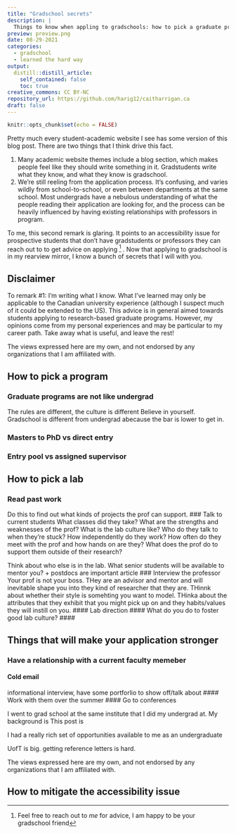 ```yaml
---
title: "Gradschool secrets"
description: |
  Things to know when appling to gradschools: how to pick a graduate program, and what professors are looking for in prospective students. 
preview: preview.png
date: 08-29-2021
categories:
  - gradschool
  - learned the hard way
output: 
  distill::distill_article:
    self_contained: false
    toc: true
creative_commons: CC BY-NC
repository_url: https://github.com/harig12/caitharrigan.ca
draft: false
---
```


```r
knitr::opts_chunk$set(echo = FALSE)
```

Pretty much every student-academic website I see has some version of this blog post. There are two things that I think drive this fact.

1. Many academic website themes include a blog section, which makes people feel like they should write something in it. Gradstudents write what they know, and what they know is gradschool. 
2. We're still reeling from the application process. It's confusing, and varies wildly from school-to-school, or even between departments at the same school. Most undergrads have a nebulous understanding of what the people reading their application are looking for, and the process can be heavily influenced by having existing relationships with professors in program. 

To me, this second remark is glaring. It points to an accessibility issue for prospective students that don't have gradstudents or professors they can reach out to to get advice on applying ^[Feel free to reach out to *me* for advice, I am happy to be your gradschool friend] . Now that applying to gradschool is in my rearview mirror, I know a bunch of secrets that I will with you. 

## Disclaimer  
To remark \#1: I'm writing what I know. What I've learned may only be applicable to the Canadian university experience (although I suspect much of it could be extended to the US). This advice is in general aimed towards students applying to research-based graduate programs. However, my opinions come from my personal experiences and may be particular to my career path. Take away what is useful, and leave the rest!

The views expressed here are my own, and not endorsed by any organizations that I am affiliated with.

## How to pick a program

### Graduate programs are not like undergrad

The rules are different, the culture is different
Believe in yourself. Gradschool is different from undergrad abecause the bar is lower to get in. 

### Masters to PhD vs direct entry

### Entry pool vs assigned supervisor

## How to pick a lab

### Read past work
Do this to find out what kinds of projects the prof can support. 
### Talk to current students
What classes did they take? What are the strengths and weaknesses of the prof? What is the lab culture like? Who do they talk to when they're stuck? How independently do they work? How often do they meet with the prof and how hands on are they? What does the prof do to support them outside of their research? 

Think about who else is in the lab. What senior students will be available to mentor you? <mentorship in sciences article>  + postdocs are important article
### Interview the professor
Your prof is not your boss. THey are an advisor and mentor and will inevitable shape you into they kind of researcher that they are. THinnk about whether their style is somehting you want to model. THinka about the attributes that they exhibit that you might pick up on and they habits/values they will instill on you. 
#### Lab direction
#### What do you do to foster good lab culture?
####

## Things that will make your application stronger
### Have a relationship with a current faculty memeber
#### Cold email
informational interview, have some portforlio to show off/talk about
#### Work with them over the summer
#### Go to conferences


I went to grad school at the same institute that I did my undergrad at. My background is This post is 

I had a really rich set of opportunities available to me as an undergraduate

UofT is big. getting reference letters is hard. 

The views expressed here are my own, and not endorsed by any organizations that I am affiliated with. 



## How to mitigate the accessibility issue





